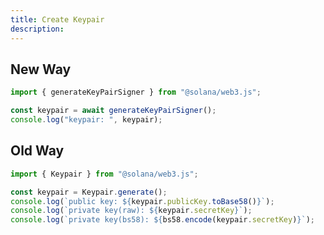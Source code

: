 ```yaml
---
title: Create Keypair
description:
---
```


## New Way

```js
import { generateKeyPairSigner } from "@solana/web3.js";

const keypair = await generateKeyPairSigner();
console.log("keypair: ", keypair);
```

## Old Way

```js
import { Keypair } from "@solana/web3.js";

const keypair = Keypair.generate();
console.log(`public key: ${keypair.publicKey.toBase58()}`);
console.log(`private key(raw): ${keypair.secretKey}`);
console.log(`private key(bs58): ${bs58.encode(keypair.secretKey)}`);
```

